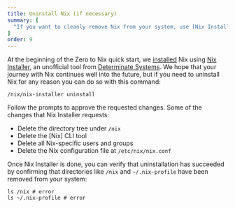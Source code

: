 ```yaml
---
title: Uninstall Nix (if necessary)
summary: [
  "If you want to cleanly remove Nix from your system, use [Nix Installer](/concepts/nix-installer) to do so"
]
order: 9
---
```


At the beginning of the Zero to Nix quick start, we [installed] Nix using [Nix Installer][nix-installer], an unofficial tool from [Determinate Systems][ds].
We hope that your journey with Nix continues well into the future, but if you need to uninstall Nix for any reason you can do so with this command:

```shell
/nix/nix-installer uninstall
```

Follow the prompts to approve the requested changes.
Some of the changes that Nix Installer requests:

* Delete the directory tree under `/nix`
* Delete the [Nix] CLI tool
* Delete all Nix-specific users and groups
* Delete the Nix configuration file at `/etc/nix/nix.conf`

Once Nix Installer is done, you can verify that uninstallation has succeeded by confirming that directories like `/nix` and `~/.nix-profile` have been removed from your system:

```shell
ls /nix # error
ls ~/.nix-profile # error
```

[ds]: https://determinate.systems
[installed]: /start/install
[nix-installer]: /concepts/nix-installer
